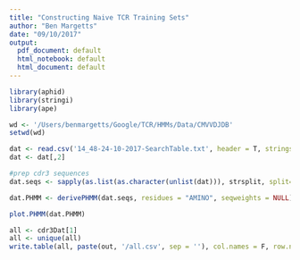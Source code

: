 ```yaml
---
title: "Constructing Naive TCR Training Sets"
author: "Ben Margetts"
date: "09/10/2017"
output:
  pdf_document: default
  html_notebook: default
  html_document: default
---
```


```r
library(aphid)
library(stringi)
library(ape)
```

```r
wd <- '/Users/benmargetts/Google/TCR/HMMs/Data/CMVVDJDB'
setwd(wd)

dat <- read.csv('14_48-24-10-2017-SearchTable.txt', header = T, stringsAsFactors = F, sep = '\t')
dat <- dat[,2]
```


```r
#prep cdr3 sequences
dat.seqs <- sapply(as.list(as.character(unlist(dat))), strsplit, split='')

dat.PHMM <- derivePHMM(dat.seqs, residues = "AMINO", seqweights = NULL)

plot.PHMM(dat.PHMM)
```

```r
all <- cdr3Dat[1]
all <- unique(all)
write.table(all, paste(out, '/all.csv', sep = ''), col.names = F, row.names = F, sep = ',')
```
